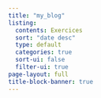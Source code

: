 ```yaml
---
title: "my_blog"
listing:
  contents: Exercices
  sort: "date desc"
  type: default
  categories: true
  sort-ui: false
  filter-ui: true
page-layout: full
title-block-banner: true
---
```

